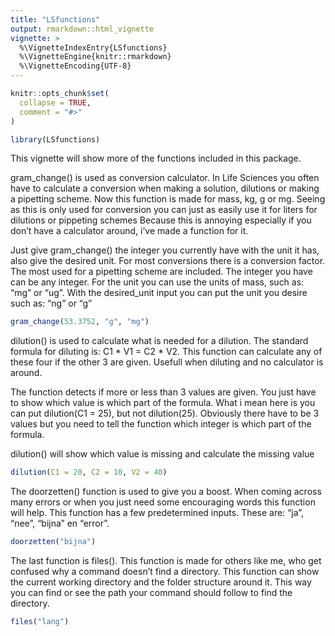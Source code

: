 ```yaml
---
title: "LSfunctions"
output: rmarkdown::html_vignette
vignette: >
  %\VignetteIndexEntry{LSfunctions}
  %\VignetteEngine{knitr::rmarkdown}
  %\VignetteEncoding{UTF-8}
---
```


```r
knitr::opts_chunk$set(
  collapse = TRUE,
  comment = "#>"
)
```

```r
library(LSfunctions)
```

This vignette will show more of the functions included in this package.

gram_change() is used as conversion calculator.
In Life Sciences you often have to calculate a conversion when making a solution, dilutions or making a pipetting scheme.
Now this function is made for mass, kg, g or mg. Seeing as this is only used for conversion you can just as easily use it for liters for dilutions or pippeting schemes
Because this is annoying especially if you don't have a calculator around, i've made a function for it.

Just give gram_change() the integer you currently have with the unit it has, also give the desired unit.
For most conversions there is a conversion factor. The most used for a pipetting scheme are included. The integer you have can be any integer. For the unit you can use the units of mass, such as: "mg" or "ug". With the desired_unit input you can put the unit you desire such as: "ng" or "g"

```r

gram_change(53.3752, "g", "mg")


```
dilution() is used to calculate what is needed for a dilution.
The standard formula for diluting is: C1 * V1 = C2 * V2.
This function can calculate any of these four if the other 3 are given.
Usefull when diluting and no calculator is around.

The function detects if more or less than 3 values are given. You just have to show which value is which part of the formula. What i mean here is you can put dilution(C1 = 25), but not dilution(25). Obviously there have to be 3 values but you need to tell the function which integer is which part of the formula.

dilution() will show which value is missing and calculate the missing value
```r

dilution(C1 = 20, C2 = 10, V2 = 40)

```

The doorzetten() function is used to give you a boost. When coming across many errors or when you just need some encouraging words this function will help.
This function has a few predetermined inputs. These are: "ja", "nee", "bijna" en "error".

```r

doorzetten("bijna")

```
The last function is files(). This function is made for others like me, who get confused why a command doesn't find a directory. This function can show the current working directory and the folder structure around it. This way you can find or see the path your command should follow to find the directory.

```r

files("lang")


```











